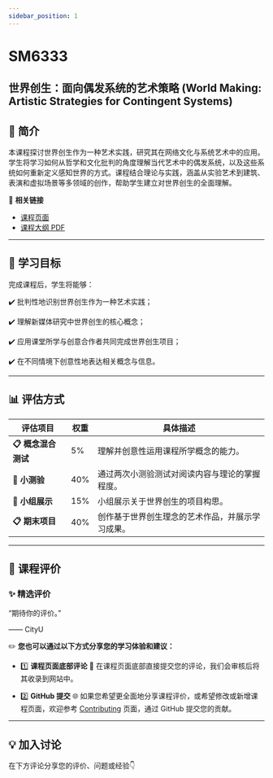 ```yaml
---
sidebar_position: 1
---
```


# SM6333
## 世界创生：面向偶发系统的艺术策略 (World Making: Artistic Strategies for Contingent Systems)

## **📘 简介**
本课程探讨世界创生作为一种艺术实践，研究其在网络文化与系统艺术中的应用。学生将学习如何从哲学和文化批判的角度理解当代艺术中的偶发系统，以及这些系统如何重新定义感知世界的方式。课程结合理论与实践，涵盖从实验艺术到建筑、表演和虚拟场景等多领域的创作，帮助学生建立对世界创生的全面理解。

🔗 **相关链接**
- [课程页面](https://www.cityu.edu.hk/catalogue/pg/202425/course/SM6333.htm)
- [课程大纲 PDF](https://www.cityu.edu.hk/catalogue/pg/202425/course/SM6333.pdf)

---

## **🎯 学习目标**

完成课程后，学生将能够：

✔️ 批判性地识别世界创生作为一种艺术实践；

✔️ 理解新媒体研究中世界创生的核心概念；

✔️ 应用课堂所学与创意合作者共同完成世界创生项目；

✔️ 在不同情境下创意性地表达相关概念与信息。

---

## **📊 评估方式**

| **评估项目**             | **权重** | **具体描述**                                                                                       |
|-------------------------|---------|---------------------------------------------------------------------------------------------------|
| **📋 概念混合测试**      | 5%      | 理解并创意性运用课程所学概念的能力。                                                                |
| **📂 小测验**            | 40%     | 通过两次小测验测试对阅读内容与理论的掌握程度。                                                        |
| **📂 小组展示**          | 15%     | 小组展示关于世界创生的项目构思。                                                                    |
| **📋 期末项目**          | 40%     | 创作基于世界创生理念的艺术作品，并展示学习成果。                                                      |

---

## **💬 课程评价**

### ✨ **精选评价**
<div className={commentStyles.commentBox}>
    <p className={commentStyles.commentText}>
        “期待你的评价。”
    </p>
    <p className={commentStyles.commentAuthor}>—— CityU</p>
</div>

✏️ **您也可以通过以下方式分享您的学习体验和建议：**

- 1️⃣ **课程页面底部评论**
💬 在课程页面底部直接提交您的评论，我们会审核后将其收录到网站中。

- 2️⃣ **GitHub 提交**
🌐 如果您希望更全面地分享课程评价，或希望修改或新增课程页面，欢迎参考 [Contributing](/contributing) 页面，通过 GitHub 提交您的贡献。

---

## **💡 加入讨论**

在下方评论分享您的评价、问题或经验👇
<Utterances />